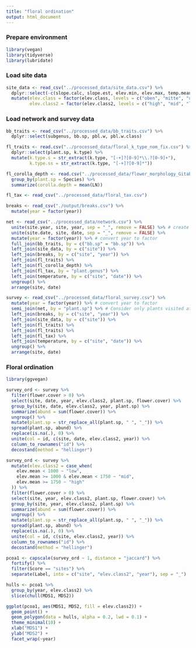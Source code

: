 ```yaml
---
title: "floral ordination"
output: html_document
---
```

### Prepare environment
```r
library(vegan)
library(tidyverse)
library(lubridate)
```

### Load site data
```r
site_data <- read_csv("../processed_data/site_data.csv") %>%
  dplyr::select(-c(slope.calc, slope.est, elev.min, elev.max, temp.mean)) %>% # drop these variables
  mutate(elev.class = factor(elev.class, levels = c("oben", "mitte", "unten")),
         elev.class2 = factor(elev.class2, levels = c("high", "mid", "low"))) 
```

### Load network and survey data
```r
bb_traits <- read_csv("../processed_data/bb_traits.csv") %>%
  dplyr::select(subgenus, bb.sp, pbl.w, pbl.w.class)

fl_traits <- read.csv("../processed_data/floral_k_type_nom_fix.csv") %>%
  dplyr::select(plant.sp, k.type) %>%
  mutate(k.type.s = str_extract(k.type, "[-+]?[0-9]*\\.?[0-9]+"),
         k.type.ss = str_extract(k.type, "[-+]?[0-9]*"))

fl_corolla_depth <- read.csv("../processed_data/flower_morphology_GitaBenadi.csv") %>%
  group_by(plant.sp = Species) %>%
  summarize(corolla.depth = mean(LN))

fl_tax <- read_csv("../processed_data/floral_tax.csv") 

breaks <- read_csv("./output/breaks.csv") %>%
  mutate(year = factor(year))

net <- read_csv("../processed_data/network.csv") %>%
  unite(site.year, site, year, sep = "_", remove = FALSE) %>% # create site.year field that can later be split back up
  unite(site.date, site, date, sep = "_", remove = FALSE) %>%
  mutate(year = factor(year)) %>% # convert year to factor
  full_join(bb_traits, by = c("bb.sp" = "bb.sp")) %>%
  left_join(site_data, by = c("site")) %>%
  left_join(breaks, by = c("site", "year")) %>%
  left_join(fl_traits) %>%
  left_join(fl_corolla_depth) %>%
  left_join(fl_tax, by = "plant.genus") %>%
  left_join(temperature, by = c("site", "date")) %>%
  ungroup() %>%
  arrange(site, date)

survey <- read_csv("../processed_data/floral_survey.csv") %>%
  mutate(year = factor(year)) %>% # convert year to factor
  semi_join(net, by = "plant.sp") %>% # Consider only plants visited at a given site-date
  left_join(breaks, by = c("site", "year")) %>%
  left_join(site_data, by = c("site")) %>%
  left_join(fl_traits) %>%
  left_join(fl_traits) %>%
  left_join(fl_tax) %>%
  left_join(temperature, by = c("site", "date")) %>%
  ungroup() %>%
  arrange(site, date)

```

### Floral ordination
```r
library(ggvegan)

survey_ord <- survey %>%
  filter(flower.cover > 0) %>%
  select(site, date, year, elev.class2, plant.sp, flower.cover) %>%
  group_by(site, date, elev.class2, year, plant.sp) %>%
  summarize(abund = sum(flower.cover)) %>%
  ungroup() %>%
  mutate(plant.sp = str_replace_all(plant.sp, " ", "_")) %>%
  spread(plant.sp, abund) %>%
  replace(is.na(.), 0) %>%
  unite(col = id, c(site, date, elev.class2, year)) %>%
  column_to_rownames("id") %>%
  decostand(method = "hellinger")

survey_ord <- survey %>%
  mutate(elev.class2 = case_when(
    elev.mean < 1000 ~ "low",
    elev.mean >= 1000 & elev.mean < 1750 ~ "mid",
    elev.mean >= 1750 ~ "high"
  )) %>%
  filter(flower.cover > 0) %>%
  select(site, year, elev.class2, plant.sp, flower.cover) %>%
  group_by(site, year, elev.class2, plant.sp) %>%
  summarize(abund = sum(flower.cover)) %>%
  ungroup() %>%
  mutate(plant.sp = str_replace_all(plant.sp, " ", "_")) %>%
  spread(plant.sp, abund) %>%
  replace(is.na(.), 0) %>%
  unite(col = id, c(site, elev.class2, year)) %>%
  column_to_rownames("id") %>%
  decostand(method = "hellinger")

pcoa1 <- capscale(survey_ord ~ 1, distance = "jaccard") %>%
  fortify() %>%
  filter(Score == "sites") %>%
  separate(Label, into = c("site", "elev.class2", "year"), sep = "_") 

hulls <- pcoa1 %>%
  group_by(year, elev.class2) %>%
  slice(chull(MDS1, MDS2))

ggplot(pcoa1, aes(MDS1, MDS2, fill = elev.class2)) +
  geom_point() +
  geom_polygon(data = hulls, alpha = 0.2, lwd = 0.1) +
  theme_minimal(10) +
  xlab("MDS1") +
  ylab("MDS2") +
  facet_wrap(~year)
```
